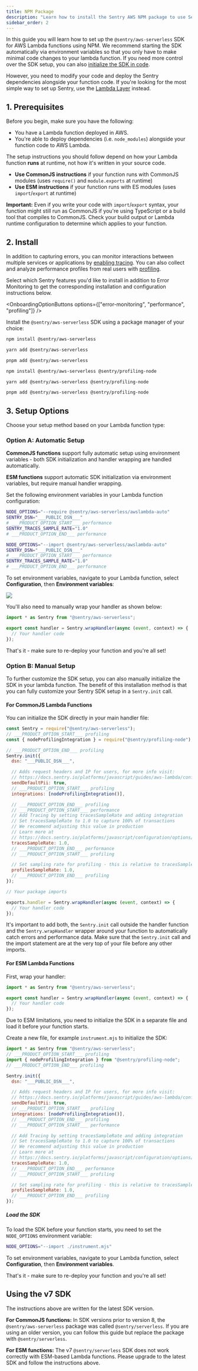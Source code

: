 ```yaml
---
title: NPM Package
description: "Learn how to install the Sentry AWS NPM package to use Sentry in your Lambda functions"
sidebar_order: 2
---
```


In this guide you will learn how to set up the `@sentry/aws-serverless` SDK for AWS Lambda functions using NPM.
We recommend starting the SDK automatically via environment variables so that you only have to make minimal code changes to your lambda function.
If you need more control over the SDK setup, you can also [initialize the SDK in code](#option-b-manual-setup).

However, you need to modify your code and deploy the Sentry dependencies alongside your function code. If you're looking for the most simple way to set up Sentry, use the [Lambda Layer](../layer) instead.

## 1. Prerequisites

Before you begin, make sure you have the following:

- You have a Lambda function deployed in AWS.
- You're able to deploy dependencies (i.e. `node_modules`) alongside your function code to AWS Lambda.

<Alert level="info" title="ESM vs. CommonJS">

The setup instructions you should follow depend on how your Lambda function **runs** at runtime, not how it's written in your source code.

- **Use CommonJS instructions** if your function runs with CommonJS modules (uses `require()` and `module.exports` at runtime)
- **Use ESM instructions** if your function runs with ES modules (uses `import`/`export` at runtime)

**Important:** Even if you write your code with `import`/`export` syntax, your function might still run as CommonJS if you're using TypeScript or a build tool that compiles to CommonJS. Check your build output or Lambda runtime configuration to determine which applies to your function.

</Alert>

## 2. Install

In addition to capturing errors, you can monitor interactions between multiple services or applications by [enabling tracing](/concepts/key-terms/tracing/). You can also collect and analyze performance profiles from real users with [profiling](/product/explore/profiling/).

Select which Sentry features you'd like to install in addition to Error Monitoring to get the corresponding installation and configuration instructions below.

<OnboardingOptionButtons
  options={["error-monitoring", "performance", "profiling"]}
/>

Install the `@sentry/aws-serverless` SDK using a package manager of your choice:

<OnboardingOption optionId="profiling" hideForThisOption>

```bash {tabTitle:npm}
npm install @sentry/aws-serverless
```

```bash {tabTitle:yarn}
yarn add @sentry/aws-serverless
```

```bash {tabTitle:pnpm}
pnpm add @sentry/aws-serverless
```

</OnboardingOption>

<OnboardingOption optionId="profiling">

```bash {tabTitle:npm}
npm install @sentry/aws-serverless @sentry/profiling-node
```

```bash {tabTitle:yarn}
yarn add @sentry/aws-serverless @sentry/profiling-node
```

```bash {tabTitle:pnpm}
pnpm add @sentry/aws-serverless @sentry/profiling-node
```

</OnboardingOption>

## 3. Setup Options

Choose your setup method based on your Lambda function type:

### Option A: Automatic Setup

**CommonJS functions** support fully automatic setup using environment variables - both SDK initialization and handler wrapping are handled automatically.

**ESM functions** support automatic SDK initialization via environment variables, but require manual handler wrapping.

Set the following environment variables in your Lambda function configuration:

```bash {tabTitle:CommonJS}
NODE_OPTIONS="--require @sentry/aws-serverless/awslambda-auto"
SENTRY_DSN="___PUBLIC_DSN___"
# ___PRODUCT_OPTION_START___ performance
SENTRY_TRACES_SAMPLE_RATE="1.0"
# ___PRODUCT_OPTION_END___ performance
```

```bash {tabTitle:ESM}
NODE_OPTIONS="--import @sentry/aws-serverless/awslambda-auto"
SENTRY_DSN="___PUBLIC_DSN___"
# ___PRODUCT_OPTION_START___ performance
SENTRY_TRACES_SAMPLE_RATE="1.0"
# ___PRODUCT_OPTION_END___ performance
```

To set environment variables, navigate to your Lambda function, select **Configuration**, then **Environment variables**:

![](./img/env_vars.png)

<Alert level="info" title="For ESM Lambda Functions">

You'll also need to manually wrap your handler as shown below:

```javascript {tabTitle:ESM} {filename:index.mjs}{1,3}
import * as Sentry from "@sentry/aws-serverless";

export const handler = Sentry.wrapHandler(async (event, context) => {
  // Your handler code
});
```

</Alert>

That's it - make sure to re-deploy your function and you're all set!

### Option B: Manual Setup

To further customize the SDK setup, you can also manually initialize the SDK in your lambda function. The benefit of this installation method is that you can fully customize your Sentry SDK setup in a `Sentry.init` call.

#### For CommonJS Lambda Functions

You can initialize the SDK directly in your main handler file:

```javascript {tabTitle:CommonJS} {filename:index.js}
const Sentry = require("@sentry/aws-serverless");
// ___PRODUCT_OPTION_START___ profiling
const { nodeProfilingIntegration } = require("@sentry/profiling-node");

// ___PRODUCT_OPTION_END___ profiling
Sentry.init({
  dsn: "___PUBLIC_DSN___",

  // Adds request headers and IP for users, for more info visit:
  // https://docs.sentry.io/platforms/javascript/guides/aws-lambda/configuration/options/#sendDefaultPii
  sendDefaultPii: true,
  // ___PRODUCT_OPTION_START___ profiling
  integrations: [nodeProfilingIntegration()],

  // ___PRODUCT_OPTION_END___ profiling
  // ___PRODUCT_OPTION_START___ performance
  // Add Tracing by setting tracesSampleRate and adding integration
  // Set tracesSampleRate to 1.0 to capture 100% of transactions
  // We recommend adjusting this value in production
  // Learn more at
  // https://docs.sentry.io/platforms/javascript/configuration/options/#traces-sample-rate
  tracesSampleRate: 1.0,
  // ___PRODUCT_OPTION_END___ performance
  // ___PRODUCT_OPTION_START___ profiling

  // Set sampling rate for profiling - this is relative to tracesSampleRate
  profilesSampleRate: 1.0,
  // ___PRODUCT_OPTION_END___ profiling
});

// Your package imports

exports.handler = Sentry.wrapHandler(async (event, context) => {
  // Your handler code
});
```

It's important to add both, the `Sentry.init` call outside the handler function and the `Sentry.wrapHandler` wrapper around your function to automatically catch errors and performance data. Make sure that the `Sentry.init` call and the import statement are at the very top of your file before any other imports.

#### For ESM Lambda Functions

First, wrap your handler:

```javascript {tabTitle:ESM} {filename:index.mjs}{1,3}
import * as Sentry from "@sentry/aws-serverless";

export const handler = Sentry.wrapHandler(async (event, context) => {
  // Your handler code
});
```

Due to ESM limitations, you need to initialize the SDK in a separate file and load it before your function starts.

Create a new file, for example `instrument.mjs` to initialize the SDK:

```javascript {tabTitle:ESM} {filename:instrument.mjs}
import * as Sentry from "@sentry/aws-serverless";
// ___PRODUCT_OPTION_START___ profiling
import { nodeProfilingIntegration } from "@sentry/profiling-node";
// ___PRODUCT_OPTION_END___ profiling

Sentry.init({
  dsn: "___PUBLIC_DSN___",

  // Adds request headers and IP for users, for more info visit:
  // https://docs.sentry.io/platforms/javascript/guides/aws-lambda/configuration/options/#sendDefaultPii
  sendDefaultPii: true,
  // ___PRODUCT_OPTION_START___ profiling
  integrations: [nodeProfilingIntegration()],
  // ___PRODUCT_OPTION_END___ profiling
  // ___PRODUCT_OPTION_START___ performance

  // Add Tracing by setting tracesSampleRate and adding integration
  // Set tracesSampleRate to 1.0 to capture 100% of transactions
  // We recommend adjusting this value in production
  // Learn more at
  // https://docs.sentry.io/platforms/javascript/configuration/options/#traces-sample-rate
  tracesSampleRate: 1.0,
  // ___PRODUCT_OPTION_END___ performance
  // ___PRODUCT_OPTION_START___ profiling

  // Set sampling rate for profiling - this is relative to tracesSampleRate
  profilesSampleRate: 1.0,
  // ___PRODUCT_OPTION_END___ profiling
});
```

##### Load the SDK

To load the SDK before your function starts, you need to set the `NODE_OPTIONS` environment variable:

```bash {tabTitle:ESM}
NODE_OPTIONS="--import ./instrument.mjs"
```

To set environment variables, navigate to your Lambda function, select **Configuration**, then **Environment variables**.

That's it - make sure to re-deploy your function and you're all set!

## Using the v7 SDK

The instructions above are written for the latest SDK version.

**For CommonJS functions:** In SDK versions prior to version 8, the `@sentry/aws-serverless` package was called `@sentry/serverless`. If you are using an older version, you can follow this guide but replace the package with `@sentry/serverless`.

**For ESM functions:** The v7 `@sentry/serverless` SDK does not work correctly with ESM-based Lambda functions. Please upgrade to the latest SDK and follow the instructions above.
